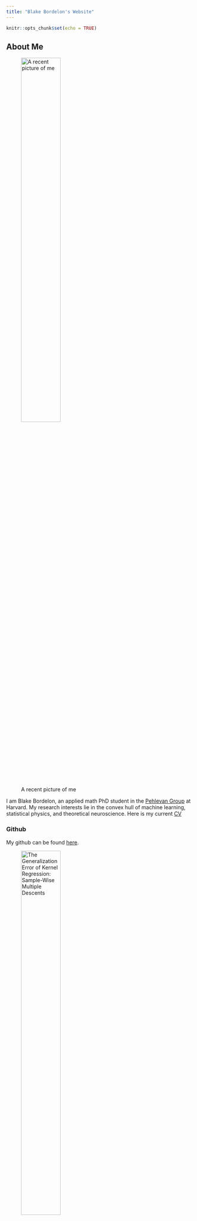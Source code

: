 ```yaml
---
title: "Blake Bordelon's Website"
---
```


```r
knitr::opts_chunk$set(echo = TRUE)
```

## About Me

![A recent picture of me](headshot.jpg){width=50%}

I am Blake Bordelon, an applied math PhD student in the [Pehlevan Group](https://pehlevan.seas.harvard.edu/) at Harvard. My research interests lie in the convex hull of machine learning, statistical physics, and theoretical neuroscience. Here is my current [CV](https://blakebordelon.github.io/CV/Blake_Bordelon_CV_July.pdf)

### Github

My github can be found [here](https://github.com/blakebordelon).



![The Generalization Error of Kernel Regression: Sample-Wise Multiple Descents](phase.jpg){width=50%}



